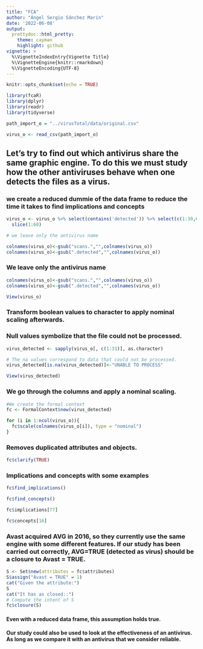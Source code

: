 ```yaml
---
title: "FCA"
author: "Ángel Sergio Sánchez Marín"
date: '2022-06-08'
output:
  prettydoc::html_pretty:
    theme: cayman
    highlight: github
vignette: >
  %\VignetteIndexEntry{Vignette Title}
  %\VignetteEngine{knitr::rmarkdown}
  %\VignetteEncoding{UTF-8}
---
```


```r
knitr::opts_chunk$set(echo = TRUE)
```

```r
library(fcaR)
library(dplyr)
library(readr)
library(tidyverse)
```

```r
path_import_o = "../virusTotal/data/original.csv"
```

```r
virus_o <- read_csv(path_import_o)
```

## Let's try to find out which antivirus share the same graphic engine. To do this we must study how the other antiviruses behave when one detects the files as a virus.

### we create a reduced dummie of the data frame to reduce the time it takes to find implications and concepts

```r

virus_o <- virus_o %>% select(contains('detected')) %>% select(c(1:30,64)) %>% 
  slice(1:60)

# we leave only the antivirus name 

colnames(virus_o)<-gsub("scans.","",colnames(virus_o))
colnames(virus_o)<-gsub(".detected","",colnames(virus_o))
```

### We leave only the antivirus name

```r

colnames(virus_o)<-gsub("scans.","",colnames(virus_o))
colnames(virus_o)<-gsub(".detected","",colnames(virus_o))
```

```r
View(virus_o)
```

### Transform boolean values to character to apply nominal scaling afterwards.

### Null values symbolize that the file could not be processed.

```r

virus_detected <- sapply(virus_o[, c(1:31)], as.character)

# The na values correspond to data that could not be processed.
virus_detected[is.na(virus_detected)]<-"UNABLE TO PROCESS"
```

```r
View(virus_detected)
```

### We go through the columns and apply a nominal scaling.

```r
#We create the formal context
fc <- FormalContext$new(virus_detected)

for (i in 1:ncol(virus_o)){
  fc$scale(colnames(virus_o[i]), type = "nominal")
}

```

### Removes duplicated attributes and objects.

```r
fc$clarify(TRUE)
```

### Implications and concepts with some examples

```r
fc$find_implications()
```

```r
fc$find_concepts()
```

```r
fc$implications[77]
```

```r
fc$concepts[16]
```

### Avast acquired AVG in 2016, so they currently use the same engine with some different features. If our study has been carried out correctly, AVG=TRUE (detected as virus) should be a closure to Avast = TRUE.

```r
S <- Set$new(attributes = fc$attributes)
S$assign("Avast = TRUE" = 1)
cat("Given the attribute:")
S
cat("It has as closed::")
# Compute the intent of S
fc$closure(S)
```

#### Even with a reduced data frame, this assumption holds true.

#### Our study could also be used to look at the effectiveness of an antivirus. As long as we compare it with an antivirus that we consider reliable.
